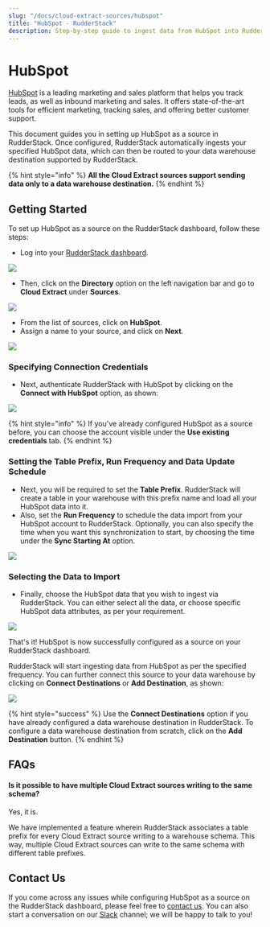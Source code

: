 ```yaml
---
slug: "/docs/cloud-extract-sources/hubspot"
title: "HubSpot - RudderStack"
description: Step-by-step guide to ingest data from HubSpot into RudderStack.
---
```


# HubSpot

[HubSpot](https://www.hubspot.com/) is a leading marketing and sales platform that helps you track leads, as well as inbound marketing and sales. It offers state-of-the-art tools for efficient marketing, tracking sales, and offering better customer support.

This document guides you in setting up HubSpot as a source in RudderStack. Once configured, RudderStack automatically ingests your specified HubSpot data, which can then be routed to your data warehouse destination supported by RudderStack.

{% hint style="info" %}
**All the Cloud Extract sources support sending data only to a data warehouse destination.**
{% endhint %}

## Getting Started

To set up HubSpot as a source on the RudderStack dashboard, follow these steps:

- Log into your [RudderStack dashboard](https://app.rudderlabs.com/signup?type=freetrial).

![](../.gitbook/assets/1%20%2815%29%20%281%29%20%281%29.png)

- Then, click on the **Directory** option on the left navigation bar and go to **Cloud Extract** under **Sources**.

![](../.gitbook/assets/2%20%2818%29.png)

- From the list of sources, click on **HubSpot**.
- Assign a name to your source, and click on **Next**.

![](../.gitbook/assets/3%20%2813%29.png)

### Specifying Connection Credentials

- Next, authenticate RudderStack with HubSpot by clicking on the **Connect with HubSpot** option, as shown:

![](../.gitbook/assets/4%20%2815%29.png)

{% hint style="info" %}
If you've already configured HubSpot as a source before, you can choose the account visible under the **Use existing credentials** tab.
{% endhint %}

### Setting the Table Prefix, Run Frequency and Data Update Schedule

- Next, you will be required to set the **Table Prefix**. RudderStack will create a table in your warehouse with this prefix name and load all your HubSpot data into it.
- Also, set the **Run Frequency** to schedule the data import from your HubSpot account to RudderStack. Optionally, you can also specify the time when you want this synchronization to start, by choosing the time under the **Sync Starting At** option.

![](../.gitbook/assets/5%20%2815%29.png)

### Selecting the Data to Import

- Finally, choose the HubSpot data that you wish to ingest via RudderStack. You can either select all the data, or choose specific HubSpot data attributes, as per your requirement.

![](../.gitbook/assets/6%20%2814%29.png)

That's it! HubSpot is now successfully configured as a source on your RudderStack dashboard.

RudderStack will start ingesting data from HubSpot as per the specified frequency. You can further connect this source to your data warehouse by clicking on **Connect Destinations** or **Add Destination**, as shown:

![](../.gitbook/assets/7%20%289%29.png)

{% hint style="success" %}
Use the **Connect Destinations** option if you have already configured a data warehouse destination in RudderStack. To configure a data warehouse destination from scratch, click on the **Add Destination** button.
{% endhint %}

## FAQs

#### Is it possible to have multiple Cloud Extract sources writing to the same schema?

Yes, it is.

We have implemented a feature wherein RudderStack associates a table prefix for every Cloud Extract source writing to a warehouse schema. This way, multiple Cloud Extract sources can write to the same schema with different table prefixes.

## Contact Us

If you come across any issues while configuring HubSpot as a source on the RudderStack dashboard, please feel free to [contact us](mailto:%20docs@rudderstack.com). You can also start a conversation on our [Slack](https://resources.rudderstack.com/join-rudderstack-slack) channel; we will be happy to talk to you!
